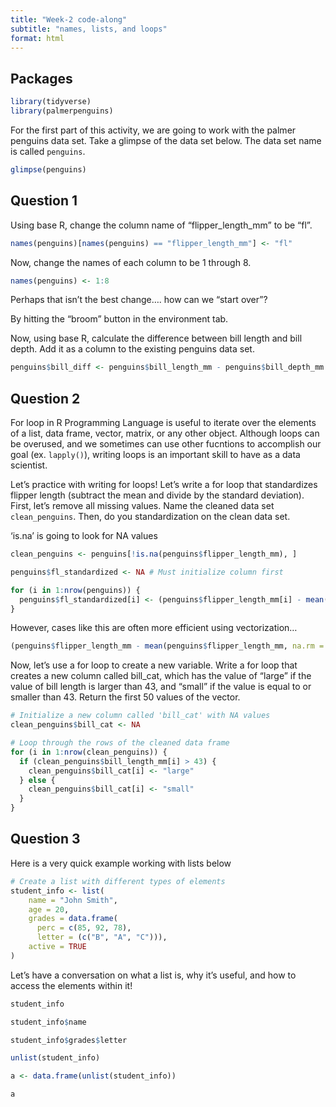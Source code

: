 ```yaml
---
title: "Week-2 code-along"
subtitle: "names, lists, and loops"
format: html
---
```


## Packages

```r
library(tidyverse)
library(palmerpenguins)
```


For the first part of this activity, we are going to work with the palmer penguins data set. Take a glimpse of the data set below. The data set name is called `penguins`. 

```r

glimpse(penguins)

```

## Question 1

Using base R, change the column name of "flipper_length_mm" to be "fl". 

```r
names(penguins)[names(penguins) == "flipper_length_mm"] <- "fl"

```

Now, change the names of each column to be 1 through 8.

```r

names(penguins) <- 1:8

```

Perhaps that isn't the best change.... how can we "start over"?

By hitting the "broom" button in the environment tab.

Now, using base R, calculate the difference between bill length and bill depth. Add it as a column to the existing penguins data set. 

```r

penguins$bill_diff <- penguins$bill_length_mm - penguins$bill_depth_mm

```

## Question 2 

For loop in R Programming Language is useful to iterate over the elements of a list, data frame, vector, matrix, or any other object. Although loops can be overused, and we sometimes can use other fucntions to accomplish our goal (ex. `lapply()`), writing loops is an important skill to have as a data scientist. 

Let's practice with writing for loops! Let's write a for loop that standardizes flipper length (subtract the mean and divide by the standard deviation). First, let's remove all missing values. Name the cleaned data set `clean_penguins`. Then, do you standardization on the clean data set. 

'is.na' is going to look for NA values

```r

clean_penguins <- penguins[!is.na(penguins$flipper_length_mm), ] 

penguins$fl_standardized <- NA # Must initialize column first

for (i in 1:nrow(penguins)) {
  penguins$fl_standardized[i] <- (penguins$flipper_length_mm[i] - mean(penguins$flipper_length_mm, na.rm = T)) / sd(penguins$flipper_length_mm, na.rm = T)
}

```

However, cases like this are often more efficient using vectorization...

```r

(penguins$flipper_length_mm - mean(penguins$flipper_length_mm, na.rm = T)) / sd(penguins$flipper_length_mm, na.rm = T)

```


Now, let's use a for loop to create a new variable. Write a for loop that creates a new column called bill_cat, which has the value of "large" if the value of bill length is larger than 43, and "small" if the value is equal to or smaller than 43. Return the first 50 values of the vector. 

```r

# Initialize a new column called 'bill_cat' with NA values
clean_penguins$bill_cat <- NA

# Loop through the rows of the cleaned data frame
for (i in 1:nrow(clean_penguins)) {
  if (clean_penguins$bill_length_mm[i] > 43) {
    clean_penguins$bill_cat[i] <- "large"
  } else {
    clean_penguins$bill_cat[i] <- "small"
  }
}

```


## Question 3

Here is a very quick example working with lists below

```r
# Create a list with different types of elements
student_info <- list(
    name = "John Smith",
    age = 20,
    grades = data.frame(
      perc = c(85, 92, 78),
      letter = (c("B", "A", "C"))),
    active = TRUE
)
```


Let's have a conversation on what a list is, why it's useful, and how to access the elements within it!

```r

student_info

student_info$name

student_info$grades$letter

unlist(student_info)

a <- data.frame(unlist(student_info))

a
```

